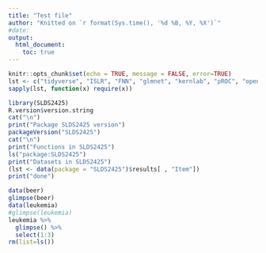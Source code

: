 ```yaml
---
title: "Test file"
author: "Knitted on `r format(Sys.time(), '%d %B, %Y, %X')`"
#date: 
output: 
  html_document:
    toc: true
---
```


```r
knitr::opts_chunk$set(echo = TRUE, message = FALSE, error=TRUE)
lst <- c("tidyverse", "ISLR", "FNN", "glmnet", "kernlab", "pROC", "openintro", "BHH2")
sapply(lst, function(x) require(x))
```


```r
library(SLDS2425)
R.version$version.string
cat("\n")
print("Package SLDS2425 version")
packageVersion("SLDS2425")
cat("\n")
print("Functions in SLDS2425")
ls("package:SLDS2425")
print("Datasets in SLDS2425")
(lst <- data(package = "SLDS2425")$results[ , "Item"])
print("done")

data(beer)
glimpse(beer)
data(leukemia)
#glimpse(leukemia)
leukemia %>%
  glimpse() %>%
  select(1:3)
rm(list=ls())
```
